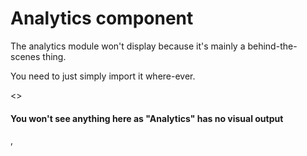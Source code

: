 
<Meta title="Core/Analytics" component={Analytics} />

# Analytics component

The analytics module won't display because it's mainly a behind-the-scenes thing.

You need to just simply import it where-ever.

<Canvas>
  <Story name="Example" parameters={{ chromatic: { disable: true } }}>
    <>
      <h4>You won&apos;t see anything here as &quot;Analytics&quot; has no visual output</h4>,
      <Analytics id="e8e6e017-d06b-3cfa-8cb6-0b9e30bc847e" flags={props.flags} scrollDepthTarget="body" />
    </>
  </Story>
</Canvas>
